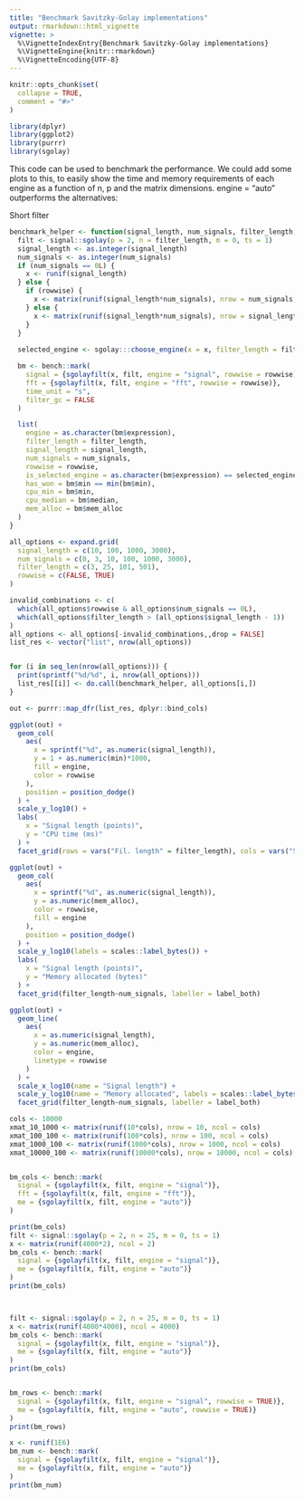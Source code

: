 ```yaml
---
title: "Benchmark Savitzky-Golay implementations"
output: rmarkdown::html_vignette
vignette: >
  %\VignetteIndexEntry{Benchmark Savitzky-Golay implementations}
  %\VignetteEngine{knitr::rmarkdown}
  %\VignetteEncoding{UTF-8}
---
```


```r
knitr::opts_chunk$set(
  collapse = TRUE,
  comment = "#>"
)
```



```r
library(dplyr)
library(ggplot2)
library(purrr)
library(sgolay)
```


This code can be used to benchmark the performance.
We could add some plots to this, to easily show the time and memory requirements
of each engine as a function of n, p and the matrix dimensions.
engine = "auto" outperforms the alternatives:

Short filter

```r
benchmark_helper <- function(signal_length, num_signals, filter_length, rowwise) {
  filt <- signal::sgolay(p = 2, n = filter_length, m = 0, ts = 1)
  signal_length <- as.integer(signal_length)
  num_signals <- as.integer(num_signals)
  if (num_signals == 0L) {
    x <- runif(signal_length)
  } else {
    if (rowwise) {
      x <- matrix(runif(signal_length*num_signals), nrow = num_signals, ncol = signal_length)
    } else {
      x <- matrix(runif(signal_length*num_signals), nrow = signal_length, ncol = num_signals)
    }
  }
  
  selected_engine <- sgolay:::choose_engine(x = x, filter_length = filter_length, orig_engine = "auto")

  bm <- bench::mark(
    signal = {sgolayfilt(x, filt, engine = "signal", rowwise = rowwise)},
    fft = {sgolayfilt(x, filt, engine = "fft", rowwise = rowwise)},
    time_unit = "s",
    filter_gc = FALSE
  )

  list(
    engine = as.character(bm$expression), 
    filter_length = filter_length, 
    signal_length = signal_length,
    num_signals = num_signals,
    rowwise = rowwise,
    is_selected_engine = as.character(bm$expression) == selected_engine,
    has_won = bm$min == min(bm$min),
    cpu_min = bm$min,
    cpu_median = bm$median,
    mem_alloc = bm$mem_alloc
  )
}

all_options <- expand.grid(
  signal_length = c(10, 100, 1000, 3000),
  num_signals = c(0, 3, 10, 100, 1000, 3000),
  filter_length = c(3, 25, 101, 501),
  rowwise = c(FALSE, TRUE)
)

invalid_combinations <- c(
  which(all_options$rowwise & all_options$num_signals == 0L),
  which(all_options$filter_length > (all_options$signal_length - 1))
)
all_options <- all_options[-invalid_combinations,,drop = FALSE]
list_res <- vector("list", nrow(all_options))


for (i in seq_len(nrow(all_options))) {
  print(sprintf("%d/%d", i, nrow(all_options)))
  list_res[[i]] <- do.call(benchmark_helper, all_options[i,])
}
```

```r
out <- purrr::map_dfr(list_res, dplyr::bind_cols)
```



```r
ggplot(out) + 
  geom_col(
    aes(
      x = sprintf("%d", as.numeric(signal_length)),
      y = 1 + as.numeric(min)*1000,
      fill = engine,
      color = rowwise
    ),
    position = position_dodge()
  ) + 
  scale_y_log10() +
  labs(
    x = "Signal length (points)",
    y = "CPU time (ms)"
  ) +
  facet_grid(rows = vars("Fil. length" = filter_length), cols = vars("Signals" = num_signals), labeller = label_both)
```

```r
ggplot(out) + 
  geom_col(
    aes(
      x = sprintf("%d", as.numeric(signal_length)),
      y = as.numeric(mem_alloc),
      color = rowwise,
      fill = engine
    ),
    position = position_dodge()
  ) + 
  scale_y_log10(labels = scales::label_bytes()) +
  labs(
    x = "Signal length (points)",
    y = "Memory allocated (bytes)"
  ) +
  facet_grid(filter_length~num_signals, labeller = label_both)
```


```r
ggplot(out) + 
  geom_line(
    aes(
      x = as.numeric(signal_length),
      y = as.numeric(mem_alloc),
      color = engine,
      linetype = rowwise
    )
  ) + 
  scale_x_log10(name = "Signal length") +
  scale_y_log10(name = "Memory allocated", labels = scales::label_bytes()) +
  facet_grid(filter_length~num_signals, labeller = label_both)
```





```r
cols <- 10000
xmat_10_1000 <- matrix(runif(10*cols), nrow = 10, ncol = cols)
xmat_100_100 <- matrix(runif(100*cols), nrow = 100, ncol = cols)
xmat_1000_100 <- matrix(runif(1000*cols), nrow = 1000, ncol = cols)
xmat_10000_100 <- matrix(runif(10000*cols), nrow = 10000, ncol = cols)


bm_cols <- bench::mark(
  signal = {sgolayfilt(x, filt, engine = "signal")},
  fft = {sgolayfilt(x, filt, engine = "fft")},
  me = {sgolayfilt(x, filt, engine = "auto")}
)

print(bm_cols)
filt <- signal::sgolay(p = 2, n = 25, m = 0, ts = 1)
x <- matrix(runif(4000*2), ncol = 2)
bm_cols <- bench::mark(
  signal = {sgolayfilt(x, filt, engine = "signal")},
  me = {sgolayfilt(x, filt, engine = "auto")}
)
print(bm_cols)



filt <- signal::sgolay(p = 2, n = 25, m = 0, ts = 1)
x <- matrix(runif(4000*4000), ncol = 4000)
bm_cols <- bench::mark(
  signal = {sgolayfilt(x, filt, engine = "signal")},
  me = {sgolayfilt(x, filt, engine = "auto")}
)
print(bm_cols)


bm_rows <- bench::mark(
  signal = {sgolayfilt(x, filt, engine = "signal", rowwise = TRUE)},
  me = {sgolayfilt(x, filt, engine = "auto", rowwise = TRUE)}
)
print(bm_rows)

x <- runif(1E6)
bm_num <- bench::mark(
  signal = {sgolayfilt(x, filt, engine = "signal")},
  me = {sgolayfilt(x, filt, engine = "auto")}
)
print(bm_num)

```
